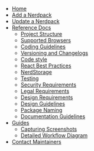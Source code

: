 
- [Home]()
- [Add a Nerdpack](add-checklist)
- [Update a Nerdpack](update-checklist)
- [Reference Docs](reference)
  - [Project Structure](reference#project-structure)
  - [Supported Browsers](reference#supported-browsers)
  - [Coding Guidelines](reference#coding-guidelines)
  - [Versioning and Changelogs](reference#versioning-and-changelogs)
  - [Code style](reference#code-style)
  - [React Best Practices](reference#react-best-practices)
  - [NerdStorage](reference#nerdstorage)
  - [Testing](reference#testing)
  - [Security Requirements](reference#security-requirements)
  - [Legal Requirements](reference#legal-requirements)
  - [Design Requirements](reference#design-requirements)
  - [Design Guidelines](reference#design-guidelines)
  - [Package Naming](reference#package-naming)
  - [Documentation Guidelines](reference#documentation-guidelines)
- [Guides](guides)
  - [Capturing Screenshots](guides/capturing-screenshots)
  - [Detailed Workflow Diagram](guides/workflow)
- [Contact Maintainers](https://github.com/newrelic/nr1-catalog/issues/new?labels=question&template=question.md)
